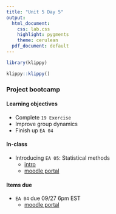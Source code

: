 ```yaml
---
title: "Unit 5 Day 5"
output: 
  html_document:
    css: lab.css
    highlight: pygments
    theme: cerulean
  pdf_document: default
---
```

```r
library(klippy)
```

```r
klippy::klippy()
```

### Project bootcamp

#### Learning objectives 
* Complete `19 Exercise`
* Improve group dynamics
* Finish up `EA 04`

#### In-class
* Introducing `EA 05`: Statistical methods
  * [intro](https://sshanshans.github.io/stat140/eas/05/intro)
  * [moodle portal](https://moodle.mtholyoke.edu/mod/assign/view.php?id=572488)

#### Items due
* `EA 04` due 09/27 6pm EST
  * [moodle portal](https://moodle.mtholyoke.edu/mod/assign/view.php?id=568956)
